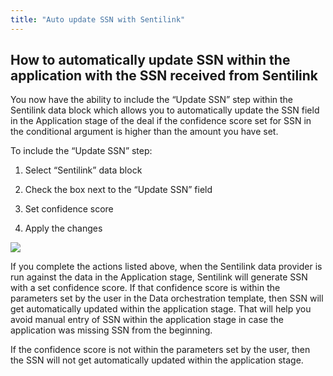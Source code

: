 ```yaml
---
title: "Auto update SSN with Sentilink"
---
```


## How to automatically update SSN within the application with the SSN received from Sentilink

You now have the ability to include the “Update SSN” step within the Sentilink data block which allows you to automatically update the SSN field in the Application stage of the deal if the confidence score set for SSN in the conditional argument is higher than the amount you have set.

To include the “Update SSN” step:

1. Select “Sentilink” data block

2. Check the box next to the “Update SSN” field

3. Set confidence score

4. Apply the changes

![](/images/b580261-image-20220311-170746.png)

<Check>
If you complete the actions listed above, when the Sentilink data provider is run against the data in the Application stage, Sentilink will generate SSN with a set confidence score. If that confidence score is within the parameters set by the user in the Data orchestration template, then SSN will get automatically updated within the application stage. That will help you avoid manual entry of SSN within the application stage in case the application was missing SSN from the beginning.

If the confidence score is not within the parameters set by the user, then the SSN will not get automatically updated within the application stage.
</Check>
